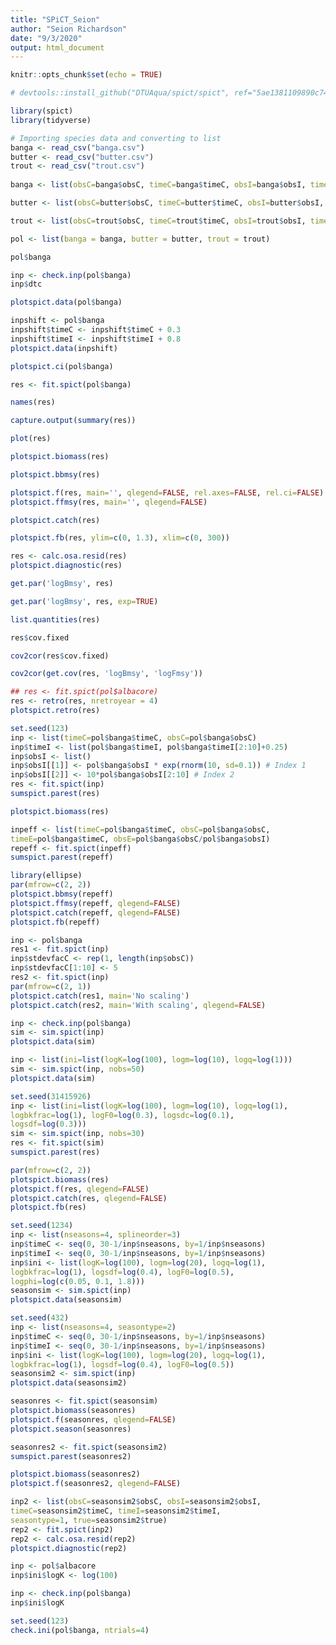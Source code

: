 ```yaml
---
title: "SPiCT_Seion"
author: "Seion Richardson"
date: "9/3/2020"
output: html_document
---
```


```r
knitr::opts_chunk$set(echo = TRUE)
```


```r
# devtools::install_github("DTUAqua/spict/spict", ref="5ae1381109890c740090b9db2392afe6b11444b0")
```

```r
library(spict)
library(tidyverse)
```

```r
# Importing species data and converting to list
banga <- read_csv("banga.csv")
butter <- read_csv("butter.csv")
trout <- read_csv("trout.csv")
     
banga <- list(obsC=banga$obsC, timeC=banga$timeC, obsI=banga$obsI, timeI=banga$timeI)

butter <- list(obsC=butter$obsC, timeC=butter$timeC, obsI=butter$obsI, timeI=butter$timeI)

trout <- list(obsC=trout$obsC, timeC=trout$timeC, obsI=trout$obsI, timeI=trout$timeI)

pol <- list(banga = banga, butter = butter, trout = trout)
```

```r
pol$banga
```

```r
inp <- check.inp(pol$banga)
inp$dtc
```

```r
plotspict.data(pol$banga)
```

```r
inpshift <- pol$banga
inpshift$timeC <- inpshift$timeC + 0.3
inpshift$timeI <- inpshift$timeI + 0.8
plotspict.data(inpshift)
```

```r
plotspict.ci(pol$banga)
```

```r
res <- fit.spict(pol$banga)
```

```r
names(res)
```

```r
capture.output(summary(res))
```

```r
plot(res)
```

```r
plotspict.biomass(res)
```

```r
plotspict.bbmsy(res)
```

```r
plotspict.f(res, main='', qlegend=FALSE, rel.axes=FALSE, rel.ci=FALSE)
plotspict.ffmsy(res, main='', qlegend=FALSE)
```

```r
plotspict.catch(res)
```

```r
plotspict.fb(res, ylim=c(0, 1.3), xlim=c(0, 300))
```

```r
res <- calc.osa.resid(res)
plotspict.diagnostic(res)
```

```r
get.par('logBmsy', res)
```

```r
get.par('logBmsy', res, exp=TRUE)
```

```r
list.quantities(res)
```

```r
res$cov.fixed
```

```r
cov2cor(res$cov.fixed)
```

```r
cov2cor(get.cov(res, 'logBmsy', 'logFmsy'))
```

```r
## res <- fit.spict(pol$albacore)
res <- retro(res, nretroyear = 4)
plotspict.retro(res)
```

```r
set.seed(123)
inp <- list(timeC=pol$banga$timeC, obsC=pol$banga$obsC)
inp$timeI <- list(pol$banga$timeI, pol$banga$timeI[2:10]+0.25)
inp$obsI <- list()
inp$obsI[[1]] <- pol$banga$obsI * exp(rnorm(10, sd=0.1)) # Index 1
inp$obsI[[2]] <- 10*pol$banga$obsI[2:10] # Index 2
res <- fit.spict(inp)
sumspict.parest(res)
```

```r
plotspict.biomass(res)
```

```r
inpeff <- list(timeC=pol$banga$timeC, obsC=pol$banga$obsC,
timeE=pol$banga$timeC, obsE=pol$banga$obsC/pol$banga$obsI)
repeff <- fit.spict(inpeff)
sumspict.parest(repeff)
```

```r
library(ellipse)
par(mfrow=c(2, 2))
plotspict.bbmsy(repeff)
plotspict.ffmsy(repeff, qlegend=FALSE)
plotspict.catch(repeff, qlegend=FALSE)
plotspict.fb(repeff)
```

```r
inp <- pol$banga
res1 <- fit.spict(inp)
inp$stdevfacC <- rep(1, length(inp$obsC))
inp$stdevfacC[1:10] <- 5
res2 <- fit.spict(inp)
par(mfrow=c(2, 1))
plotspict.catch(res1, main='No scaling')
plotspict.catch(res2, main='With scaling', qlegend=FALSE)
```

```r
inp <- check.inp(pol$banga)
sim <- sim.spict(inp)
plotspict.data(sim)
```

```r
inp <- list(ini=list(logK=log(100), logm=log(10), logq=log(1)))
sim <- sim.spict(inp, nobs=50)
plotspict.data(sim)
```

```r
set.seed(31415926)
inp <- list(ini=list(logK=log(100), logm=log(10), logq=log(1),
logbkfrac=log(1), logF0=log(0.3), logsdc=log(0.1),
logsdf=log(0.3)))
sim <- sim.spict(inp, nobs=30)
res <- fit.spict(sim)
sumspict.parest(res)
```

```r
par(mfrow=c(2, 2))
plotspict.biomass(res)
plotspict.f(res, qlegend=FALSE)
plotspict.catch(res, qlegend=FALSE)
plotspict.fb(res)
```

```r
set.seed(1234)
inp <- list(nseasons=4, splineorder=3)
inp$timeC <- seq(0, 30-1/inp$nseasons, by=1/inp$nseasons)
inp$timeI <- seq(0, 30-1/inp$nseasons, by=1/inp$nseasons)
inp$ini <- list(logK=log(100), logm=log(20), logq=log(1),
logbkfrac=log(1), logsdf=log(0.4), logF0=log(0.5),
logphi=log(c(0.05, 0.1, 1.8)))
seasonsim <- sim.spict(inp)
plotspict.data(seasonsim)
```

```r
set.seed(432)
inp <- list(nseasons=4, seasontype=2)
inp$timeC <- seq(0, 30-1/inp$nseasons, by=1/inp$nseasons)
inp$timeI <- seq(0, 30-1/inp$nseasons, by=1/inp$nseasons)
inp$ini <- list(logK=log(100), logm=log(20), logq=log(1),
logbkfrac=log(1), logsdf=log(0.4), logF0=log(0.5))
seasonsim2 <- sim.spict(inp)
plotspict.data(seasonsim2)
```

```r
seasonres <- fit.spict(seasonsim)
plotspict.biomass(seasonres)
plotspict.f(seasonres, qlegend=FALSE)
plotspict.season(seasonres)
```

```r
seasonres2 <- fit.spict(seasonsim2)
sumspict.parest(seasonres2)
```

```r
plotspict.biomass(seasonres2)
plotspict.f(seasonres2, qlegend=FALSE)
```

```r
inp2 <- list(obsC=seasonsim2$obsC, obsI=seasonsim2$obsI,
timeC=seasonsim2$timeC, timeI=seasonsim2$timeI,
seasontype=1, true=seasonsim2$true)
rep2 <- fit.spict(inp2)
rep2 <- calc.osa.resid(rep2)
plotspict.diagnostic(rep2)
```

```r
inp <- pol$albacore
inp$ini$logK <- log(100)
```

```r
inp <- check.inp(pol$banga)
inp$ini$logK
```

```r
set.seed(123)
check.ini(pol$banga, ntrials=4)
```


